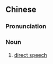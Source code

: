 {{also|直接引语}}
==Chinese==
{{zh-forms|s=直接引语|type=22}}

===Pronunciation===
{{zh-pron
|m=zhíjiē yǐnyǔ
|c=zik6 zip3 jan5 jyu5
|cat=n
}}

===Noun===
{{zh-noun}}

# [[direct speech]] {{gloss|the writing of speech}}

{{zh-cat|Grammar}}